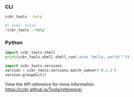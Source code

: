 
### CLI

```sh
ccbr_tools --help
```

```python
#| echo: false
!ccbr_tools --help
```

### Python

```python
import ccbr_tools.shell
print(ccbr_tools.shell.shell_run('echo "Hello, world!"'))
```
```python
import ccbr_tools.versions
version = ccbr_tools.versions.match_semver('0.2.3')
version.groupdict()
```

View the API reference for more information:
<https://ccbr.github.io/Tools/reference/>
